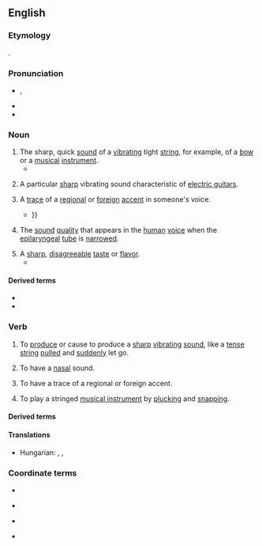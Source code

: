 ==English==
{{was wotd|2016|February|2}}

===Etymology===
{{onomatopoeic|en}}.

===Pronunciation===
* {{enPR|twăng}}, {{IPA|en|/twæŋ/}}
* {{audio|en|en-au-twang.ogg|Audio (AU)}}
* {{rhymes|en|æŋ}}

===Noun===
{{en-noun}}

# The sharp, quick [[sound]] of a [[vibrate|vibrating]] tight [[string]], for example, of a [[bow]] or a [[music]]al [[instrument]].
#* {{quote-book|en|author=[George] Walter Thornbury|authorlink=George Walter Thornbury|chapter=Life in Spain: Past and Present|location=New York, N.Y.|publisher=[[w:Harper (publisher)|Harper & Brothers]], Publishers, [[w:Franklin Square, New York|Franklin Square]]|year=1860|page=148|pageurl=https://books.google.com/books?id=ONhhAAAAcAAJ&pg=PA148|oclc=2870806|passage=Let me give you in rude recitation, with here and there a '''twang''' and a caper of the guitar-strings, my vision of the [[w:El Cid|Cid]]'s sally from his besieged castle of Alcocer—the first outburst of that Spanish deluge that never receded till it rose over the dead body of the last Moor.}}
# {{lb|en|music}} A particular [[sharp]] vibrating sound characteristic of [[electric guitar]]s.
# A [[trace]] of a [[regional]] or [[foreign]] [[accent]] in someone's voice.
#* {{quote-book|en|author=Nigel Cliff|title=The Shakespeare Riots: Revenge, Drama, and Death in Nineteenth-century America|Random House Incorporated|year=2007|page=90|isbn=978-0-345-48694-3|passage=A few insinuated that the American was not first-rate in Shakespeare, and one or two snidely detected a '''twang''' of the backwoods in his accent; {{...}}}}
# {{lb|en|phonetics}} The [[sound]] [[quality]] that appears in the [[human]] [[voice]] when the [[epilaryngeal]] [[tube]] is [[narrow]]ed.
# A [[sharp]], [[disagreeable]] [[taste]] or [[flavor]].
#* {{quote-book|en|author=Marvin Carpenter|title=The 1929 Depression: Hey! That’s Perry County!|location=Bloomington, Ind.|publisher={{w|iUniverse}}|year=2011|page=2|isbn=978-1-4502-8461-5|passage=Buttermilk also tastes different today. What do people do when they make buttermilk for the public that gives buttermilk that '''twang''' taste? Do these people put milk in an aging tank to mature like wine in a place where air and germs can't get to it?}}

====Derived terms====
* {{l|en|twanger}}
* {{l|en|twangy}}

===Verb===
{{en-verb}}

# {{lb|en|ambitransitive}} To [[produce]] or cause to produce a [[sharp]] [[vibrating]] [[sound]], like a [[tense]] [[string]] [[pull]]ed and [[sudden]]ly let go.
# {{lb|en|intransitive}} To have a [[nasal]] sound.
# {{lb|en|intransitive}} To have a trace of a regional or foreign accent.
# {{lb|en|music}} To play a stringed [[musical instrument]] by [[pluck]]ing and [[snap]]ping.

====Derived terms====
{{der4
|en|twanger
|twanging
|twangingly
|twangster
}}

====Translations====
{{trans-top|to produce or cause to produce a sharp vibrating sound, like a tense string pulled and suddenly let go}}
{{trans-mid}}
* Hungarian: {{t|hu|peng}}, {{q|one time only}} {{t|hu|pendül}}, {{q|to cause to produce this sound}} {{t|hu|penget}}
{{trans-bottom}}

===Coordinate terms===
{{top4}}
* {{l|en|brogue}}
{{mid4}}
* {{l|en|drawl}}
{{mid4}}
* {{l|en|lilt}}
{{mid4}}
* {{l|en|lisp}}
{{bottom4}}